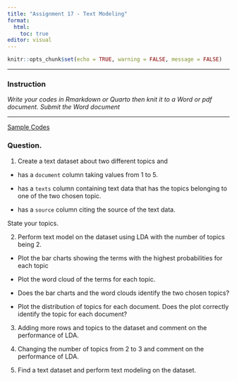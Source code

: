 ```yaml
---
title: "Assignment 17 - Text Modeling"
format: 
  html: 
    toc: true
editor: visual
---
```


```r
knitr::opts_chunk$set(echo = TRUE, warning = FALSE, message = FALSE)
```

------------------------------------------------------------------------

### Instruction

*Write your codes in Rmarkdown or Quarto then knit it to a Word or pdf document. Submit the Word document*

------------------------------------------------------------------------

[Sample Codes](assignment16_codes2.html)

### Question. 

1. Create a text dataset about two different topics and 

- has a `document` column taking values from 1 to 5. 

- has a `texts` column containing text data that has the topics belonging to one of the two chosen topic. 

- has a `source` column citing the source of the text data.

State your topics. 

2. Perform text model on the dataset using LDA with the number of topics being 2.

- Plot the bar charts showing the terms with the highest probabilities for each topic

- Plot the word cloud of the terms for each topic.

- Does the bar charts and the word clouds identify the two chosen topics?

- Plot the distribution of topics for each document. Does the plot correctly identify the topic for each document?

3. Adding more rows and topics to the dataset and comment on the performance of LDA. 

4. Changing the number of topics from 2 to 3 and comment on the performance of LDA. 

5. Find a text dataset and perform text modeling on the dataset. 